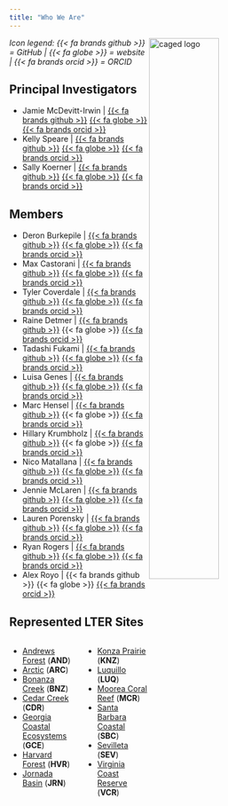 ```yaml
---
title: "Who We Are"
---
```

<img src="images/CAGED_Naso_lituratus_notext.png" alt="caged logo" width="50%" align= "right"/>

_Icon legend: {{< fa brands github >}} = GitHub | {{< fa globe >}} = website | {{< fa brands orcid >}} = ORCID_


## Principal Investigators

- Jamie McDevitt-Irwin | [{{< fa brands github >}}](https://github.com/JamieMcDevittIrwin) [{{< fa globe >}}](https://jamiemcdevittirwin.github.io/) [{{< fa brands orcid >}}](https://orcid.org/0000-0003-1620-6946)
- Kelly Speare | [{{< fa brands github >}}](https://github.com/kellyspeare) [{{< fa globe >}}](http://www.kellyspeare.com/) [{{< fa brands orcid >}}](https://orcid.org/0000-0002-0016-3606)
- Sally Koerner | [{{< fa brands github >}}](https://github.com/SallyKoerner) [{{< fa globe >}}](https://koernerlab.weebly.com/) [{{< fa brands orcid >}}](https://orcid.org/0000-0001-6403-7513)

## Members

- Deron Burkepile | [{{< fa brands github >}}](https://github.com/dburkepile) [{{< fa globe >}}](https://labs.eemb.ucsb.edu/burkepile/deron/) [{{< fa brands orcid >}}](https://orcid.org/0000-0002-0427-0484)
- Max Castorani | [{{< fa brands github >}}](https://github.com/maxcastorani) [{{< fa globe >}}](https://castorani.evsc.virginia.edu/) [{{< fa brands orcid >}}](https://orcid.org/0000-0002-7372-9359)
- Tyler Coverdale | [{{< fa brands github >}}](https://github.com/TCCoverdale) [{{< fa globe >}}](https://coverdalelab.weebly.com/) [{{< fa brands orcid >}}](https://orcid.org/0000-0003-0910-9187)
- Raine Detmer | [{{< fa brands github >}}](https://github.com/raine-detmer) {{< fa globe >}} [{{< fa brands orcid >}}](https://orcid.org/0000-0001-5416-0278)
- Tadashi Fukami | [{{< fa brands github >}}](https://github.com/fukamit) [{{< fa globe >}}](https://web.stanford.edu/~fukamit/) [{{< fa brands orcid >}}](https://orcid.org/0000-0001-5654-4785)
- Luisa Genes | [{{< fa brands github >}}](https://github.com/luisagenes) [{{< fa globe >}}](http://luisagenes.com/) [{{< fa brands orcid >}}](https://orcid.org/0000-0001-7556-4562)
- Marc Hensel | [{{< fa brands github >}}](https://github.com/mhensel) {{< fa globe >}} [{{< fa brands orcid >}}](https://orcid.org/0000-0002-9292-9858)
- Hillary Krumbholz | [{{< fa brands github >}}](https://github.com/hillarykrumbholz) {{< fa globe >}} [{{< fa brands orcid >}}](https://orcid.org/0000-0001-9808-1758)
- Nico Matallana | [{{< fa brands github >}}](https://github.com/nicomatamej) [{{< fa globe >}}](https://smithlab.colostate.edu/people/) [{{< fa brands orcid >}}](https://orcid.org/0009-0002-8033-6083)
- Jennie McLaren | [{{< fa brands github >}}](https://github.com/JennieMcLaren) [{{< fa globe >}}](http://www.jenniemclaren.com/) [{{< fa brands orcid >}}](https://orcid.org/0000-0003-2004-4783)
- Lauren Porensky | [{{< fa brands github >}}](https://github.com/lporensky) [{{< fa globe >}}](https://www.ars.usda.gov/plains-area/fort-collins-co/center-for-agricultural-resources-research/rangeland-resources-systems-research/people/lauren-porensky/) [{{< fa brands orcid >}}](https://orcid.org/0000-0001-6883-2442)
- Ryan Rogers | [{{< fa brands github >}}](https://github.com/ryancr29) [{{< fa globe >}}](https://www.linkedin.com/in/ryancrogers22/) [{{< fa brands orcid >}}](https://orcid.org/0000-0003-1774-9213)
- Alex Royo | {{< fa brands github >}} {{< fa globe >}} [{{< fa brands orcid >}}](https://orcid.org/0000-0002-6813-0587)

## Represented LTER Sites

::::{.columns}
:::{.column width=50%}

- [Andrews Forest](https://andrewsforest.oregonstate.edu/) (**AND**)
- [Arctic](https://arc-lter.ecosystems.mbl.edu/) (**ARC**)
- [Bonanza Creek](https://www.lter.uaf.edu/) (**BNZ**)
- [Cedar Creek](https://cedarcreek.umn.edu/) (**CDR**)
- [Georgia Coastal Ecosystems](https://gce-lter.marsci.uga.edu/) (**GCE**)
- [Harvard Forest](https://harvardforest.fas.harvard.edu/) (**HVR**)
- [Jornada Basin](https://lter.jornada.nmsu.edu/) (**JRN**)

:::
:::{.column width=50%}

- [Konza Prairie](https://lter.konza.ksu.edu/) (**KNZ**)
- [Luquillo](https://luquillo.lter.network/) (**LUQ**)
- [Moorea Coral Reef](https://mcr.lternet.edu/) (**MCR**)
- [Santa Barbara Coastal](https://sbclter.msi.ucsb.edu/) (**SBC**)
- [Sevilleta](https://sevlter.unm.edu/) (**SEV**)
- [Virginia Coast Reserve](https://www.vcrlter.virginia.edu/home2/) (**VCR**)

:::
::::
